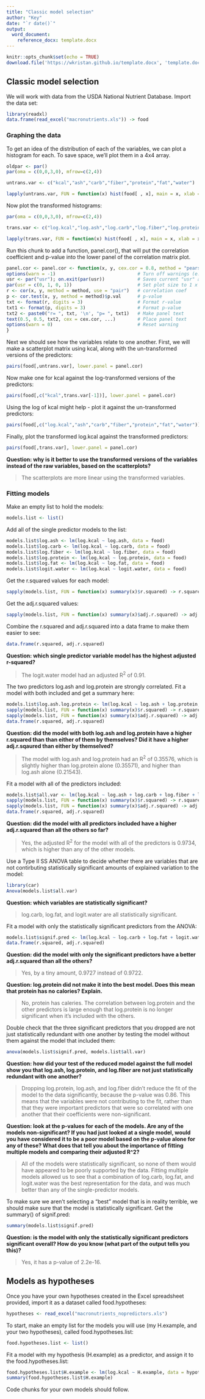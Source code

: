 ```yaml
---
title: "Classic model selection"
author: "Key"
date: "`r date()`"
output: 
  word_document:
    reference_docx: template.docx
---
```


```r
knitr::opts_chunk$set(echo = TRUE)
download.file('https://wkristan.github.io/template.docx', 'template.docx', mode = 'wb')
```

## Classic model selection

We will work with data from the USDA National Nutrient Database. Import the data set:

```r

library(readxl)
data.frame(read_excel("macronutrients.xls")) -> food

```

### Graphing the data

To get an idea of the distribution of each of the variables, we can plot a histogram for each. To save space, we'll plot them in a 4x4 array.

```r

oldpar <- par()
par(oma = c(0,0,3,0), mfrow=c(2,4))

untrans.var <- c("kcal","ash","carb","fiber","protein","fat","water")

lapply(untrans.var, FUN = function(x) hist(food[ , x], main = x, xlab = x)) 
```


Now plot the transformed histograms:

```r

par(oma = c(0,0,3,0), mfrow=c(2,4))

trans.var <- c("log.kcal","log.ash","log.carb","log.fiber","log.protein","log.fat","logit.water")

lapply(trans.var, FUN = function(x) hist(food[ , x], main = x, xlab = x)) 

```
Run this chunk to add a function, panel.cor(), that will put the correlation coefficient and p-value into the lower panel of the correlation matrix plot.

```r

panel.cor <- panel.cor <- function(x, y, cex.cor = 0.8, method = "pearson", ...) {
options(warn = -1)                              # Turn off warnings (e.g. tied ranks)
usr <- par("usr"); on.exit(par(usr))            # Saves current "usr" and resets on exit
par(usr = c(0, 1, 0, 1))                        # Set plot size to 1 x 1
r <- cor(x, y, method = method, use = "pair")   # correlation coef
p <- cor.test(x, y, method = method)$p.val      # p-value
txt <- format(r, digits = 3)                    # Format r-value
txt1 <- format(p, digits = 3)                   # Format p-value
txt2 <- paste0("r= ", txt, '\n', "p= ", txt1)   # Make panel text
text(0.5, 0.5, txt2, cex = cex.cor, ...)        # Place panel text
options(warn = 0)                               # Reset warning
}

```


Next we should see how the variables relate to one another. First, we will make a scatterplot matrix using kcal, along with the un-transformed versions of the predictors:

```r

pairs(food[,untrans.var], lower.panel = panel.cor)

```

Now make one for kcal against the log-transformed versions of the predictors:

```r

pairs(food[,c("kcal",trans.var[-1])], lower.panel = panel.cor)

```

Using the log of kcal might help - plot it against the un-transformed predictors:

```r

pairs(food[,c("log.kcal","ash","carb","fiber","protein","fat","water")], lower.panel = panel.cor)

```

Finally, plot the transformed log.kcal against the transformed predictors:

```r

pairs(food[,trans.var], lower.panel = panel.cor)

```

**Question: why is it better to use the transformed versions of the variables instead of the raw variables, based on the scatterplots?**

> The scatterplots are more linear using the transformed variables.

### Fitting models

Make an empty list to hold the models:

```r

models.list <- list()

```

Add all of the single predictor models to the list:

```r

models.list$log.ash <- lm(log.kcal ~ log.ash, data = food)
models.list$log.carb <- lm(log.kcal ~ log.carb, data = food)
models.list$log.fiber <- lm(log.kcal ~ log.fiber, data = food)
models.list$log.protein <- lm(log.kcal ~ log.protein, data = food)
models.list$log.fat <- lm(log.kcal ~ log.fat, data = food)
models.list$logit.water <- lm(log.kcal ~ logit.water, data = food)

```

Get the r.squared values for each model:

```r

sapply(models.list, FUN = function(x) summary(x)$r.squared) -> r.squared

```

Get the adj.r.squared values:

```r

sapply(models.list, FUN = function(x) summary(x)$adj.r.squared) -> adj.r.squared

```

Combine the r.squared and adj.r.squared into a data frame to make them easier to see:

```r

data.frame(r.squared, adj.r.squared)

```


**Question: which single predictor variable model has the highest adjusted r-squared?**

> The logit.water model had an adjusted R^2^ of 0.91.

The two predictors log.ash and log.protein are strongly correlated. Fit a model with both included and get a summary here:

```r

models.list$log.ash.log.protein <- lm(log.kcal ~ log.ash + log.protein, data = food)
sapply(models.list, FUN = function(x) summary(x)$r.squared) -> r.squared
sapply(models.list, FUN = function(x) summary(x)$adj.r.squared) -> adj.r.squared
data.frame(r.squared, adj.r.squared)


```

**Question: did the model with both log.ash and log.protein have a higher r.squared than than either of them by themselves? Did it have a higher adj.r.sqaured than either by themselved?**

> The model with log.ash and log.protein had an R^2^ of 0.35576, which is slightly higher than log.protein alone (0.35571), and higher than log.ash alone (0.21543).

Fit a model with all of the predictors included:

```r

models.list$all.var <- lm(log.kcal ~ log.ash + log.carb + log.fiber + log.protein + log.fat + logit.water, data = food)
sapply(models.list, FUN = function(x) summary(x)$r.squared) -> r.squared
sapply(models.list, FUN = function(x) summary(x)$adj.r.squared) -> adj.r.squared
data.frame(r.squared, adj.r.squared)

```

**Question: did the model with all predictors included have a higher adj.r.squared than all the others so far?**

> Yes, the adjusted R^2^ for the model with all of the predictors is 0.9734, which is higher than any of the other models.

Use a Type II SS ANOVA table to decide whether there are variables that are not contirbuting statistically significant amounts of explained variation to the model:

```r

library(car)
Anova(models.list$all.var)

```

**Question: which variables are statistically significant?**

> log.carb, log.fat, and logit.water are all statistically significant.

Fit a model with only the statistically significant predictors from the ANOVA:

```r

models.list$signif.pred <- lm(log.kcal ~ log.carb + log.fat + logit.water, data = food)
data.frame(r.squared, adj.r.squared)


```

**Question: did the model with only the significant predictors have a better adj.r.squared than all the others?**

> Yes, by a tiny amount, 0.9727 instead of 0.9722.

**Question: log.protein did not make it into the best model. Does this mean that protein has no calories? Explain.**

> No, protein has caleries. The correlation between log.protein and the other predictors is large enough that log.protein is no longer significant when it's included with the others.

Double check that the three significant predictors that you dropped are not just statistically redundant with one another by testing the model without them against the model that included them:

```r

anova(models.list$signif.pred, models.list$all.var)

```

**Question: how did your test of the reduced model against the full model show you that log.ash, log.protein, and log.fiber are not just statistically redundant with one another?**

> Dropping log.protein, log.ash, and log.fiber didn't reduce the fit of the model to the data significantly, because the p-value was 0.86. This means that the variables were not contributing to the fit, rather than that they were important predictors that were so correlated with one another that their coefficients were non-significant.

**Question: look at the p-values for each of the models. Are any of the models non-significant? If you had just looked at a single model, would you have considered it to be a poor model based on the p-value alone for any of these? What does that tell you about the importance of fitting multiple models and comparing their adjusted R^2?**

> All of the models were statistically significant, so none of them would have appeared to be poorly supported by the data. Fitting multiple models allowed us to see that a combination of log.carb, log.fat, and logit.water was the best representation for the data, and was much better than any of the single-predictor models.

To make sure we aren't selecting a "best" model that is in reality terrible, we should make sure that the model is statistically significant. Get the summary() of signif.pred:

```r

summary(models.list$signif.pred)

```
**Question: is the model with only the statistically significant predictors significant overall? How do you know (what part of the output tells you this)?**

> Yes, it has a p-value of 2.2e-16.


## Models as hypotheses

Once you have your own hypotheses created in the Excel spreadsheet provided, import it as a dataset called food.hypotheses:

``` r

hypotheses <- read_excel("macronutrients_nopredictors.xls")

```

To start, make an empty list for the models you will use (my H.example, and your two hypotheses), called food.hypotheses.list:

```r

food.hypotheses.list <- list()

```

Fit a model with my hypothesis (H.example) as a predictor, and assign it to the food.hypotheses.list:

```r

food.hypotheses.list$H.example <- lm(log.kcal ~ H.example, data = hypotheses)
summary(food.hypotheses.list$H.example)

```

Code chunks for your own models should follow.
